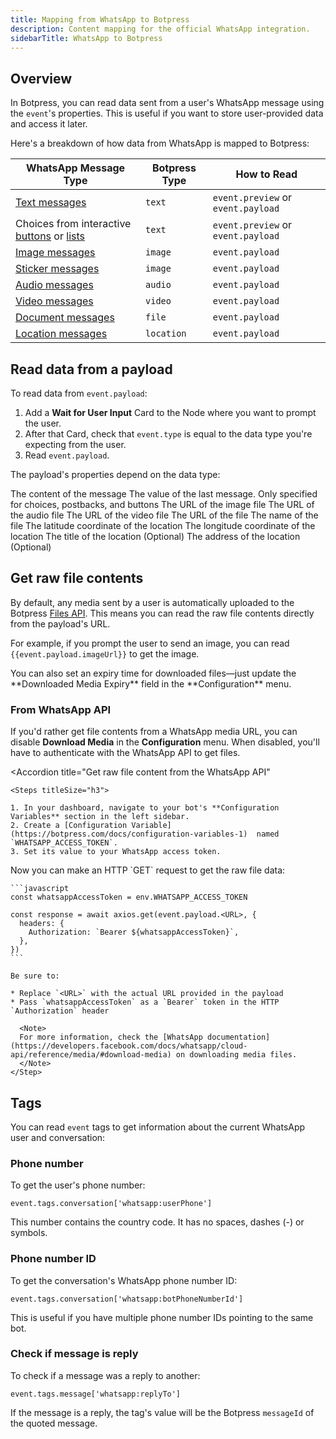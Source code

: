```yaml
---
title: Mapping from WhatsApp to Botpress
description: Content mapping for the official WhatsApp integration.
sidebarTitle: WhatsApp to Botpress
---
```


## Overview

In Botpress, you can read data sent from a user's WhatsApp message using the `event`'s properties. This is useful if you want to store user-provided data and access it later.

Here's a breakdown of how data from WhatsApp is mapped to Botpress:

| WhatsApp Message Type                                                                                                                | Botpress Type | How to Read                  |
|---------------------------------------------------------------------------------------------------------------------------------------|---------------|------------------------------|
| [Text messages](https://developers.facebook.com/docs/whatsapp/cloud-api/messages/text-messages)                                      | `text`        | `event.preview` or `event.payload` |
| Choices from interactive [buttons](https://developers.facebook.com/docs/whatsapp/cloud-api/messages/interactive-reply-buttons-messages) or [lists](https://developers.facebook.com/docs/whatsapp/cloud-api/messages/interactive-list-messages) | `text`        | `event.preview` or `event.payload` |
| [Image messages](https://developers.facebook.com/docs/whatsapp/cloud-api/messages/image-messages)                                    | `image`       | `event.payload`              |
| [Sticker messages](https://developers.facebook.com/docs/whatsapp/cloud-api/messages/sticker-messages)                                | `image`       | `event.payload`              |
| [Audio messages](https://developers.facebook.com/docs/whatsapp/cloud-api/messages/audio-messages)                                    | `audio`       | `event.payload`              |
| [Video messages](https://developers.facebook.com/docs/whatsapp/cloud-api/messages/video-messages)                                    | `video`       | `event.payload`              |
| [Document messages](https://developers.facebook.com/docs/whatsapp/cloud-api/messages/document-messages)                              | `file`        | `event.payload`              |
| [Location messages](https://developers.facebook.com/docs/whatsapp/cloud-api/messages/location-messages)                              | `location`    | `event.payload`              |

## Read data from a payload

To read data from `event.payload`:

1. Add a **Wait for User Input** Card to the Node where you want to prompt the user.
2. After that Card, check that `event.type` is equal to the data type you're expecting from the user.
3. Read `event.payload`.

The payload's properties depend on the data type:

<AccordionGroup>

<Accordion title="Text">
  <ResponseField name="text" type="string" required>
  The content of the message
  </ResponseField>
  <ResponseField name="value" type="string">
  The value of the last message. Only specified for choices, postbacks, and buttons
  </ResponseField>
</Accordion>

<Accordion title="Image">
  <ResponseField name="imageUrl" type="string" required>
  The URL of the image file
  </ResponseField>
</Accordion>

<Accordion title="Audio">
  <ResponseField name="audioUrl" type="string" required>
  The URL of the audio file
  </ResponseField>
</Accordion>

<Accordion title="Video">
  <ResponseField name="videoUrl" type="string" required>
  The URL of the video file
  </ResponseField>
</Accordion>

<Accordion title="File">
  <ResponseField name="fileUrl" type="string" required>
  The URL of the file
  </ResponseField>
  <ResponseField name="filename" type="string" required>
  The name of the file
  </ResponseField>
</Accordion>

<Accordion title="Location">
  <ResponseField name="latitude" type="number" required>
    The latitude coordinate of the location
  </ResponseField>
  <ResponseField name="longitude" type="number" required>
    The longitude coordinate of the location
  </ResponseField>
  <ResponseField name="title" type="string">
    The title of the location (Optional)
  </ResponseField>
  <ResponseField name="address" type="string">
    The address of the location (Optional)
  </ResponseField>
</Accordion>
</AccordionGroup>

## Get raw file contents

By default, any media sent by a user is automatically uploaded to the Botpress [Files API](/api-reference/files-api/). This means you can read the raw file contents directly from the payload's URL.

For example, if you prompt the user to send an image, you can read `{{event.payload.imageUrl}}` to get the image.

<Tip>
    You can also set an expiry time for downloaded files—just update the **Downloaded Media Expiry** field in the **Configuration** menu.
</Tip>


### From WhatsApp API

If you'd rather get file contents from a WhatsApp media URL, you can disable **Download Media** in the **Configuration** menu. When disabled, you'll have to authenticate with the WhatsApp API to get files.

<Accordion
    title="Get raw file content from the WhatsApp API"
>
    <Steps titleSize="h3">
  <Step title="Set a configuration variable">

    1. In your dashboard, navigate to your bot's **Configuration Variables** section in the left sidebar.
    2. Create a [Configuration Variable](https://botpress.com/docs/configuration-variables-1)  named `WHATSAPP_ACCESS_TOKEN`.
    3. Set its value to your WhatsApp access token.

  </Step>
  <Step title="Make a `GET` request">
    Now you can make an HTTP `GET` request to get the raw file data:

    ```javascript
    const whatsappAccessToken = env.WHATSAPP_ACCESS_TOKEN

    const response = await axios.get(event.payload.<URL>, {
      headers: {
        Authorization: `Bearer ${whatsappAccessToken}`,
      },
    })
    ```

    Be sure to:

    * Replace `<URL>` with the actual URL provided in the payload
    * Pass `whatsappAccessToken` as a `Bearer` token in the HTTP `Authorization` header

      <Note>
      For more information, check the [WhatsApp documentation](https://developers.facebook.com/docs/whatsapp/cloud-api/reference/media/#download-media) on downloading media files.
      </Note>
    </Step>
</Steps>
</Accordion>

## Tags

You can read `event` tags to get information about the current WhatsApp user and conversation:

### Phone number

To get the user's phone number:

`event.tags.conversation['whatsapp:userPhone']`

This number contains the country code. It has no spaces, dashes (-) or symbols.

### Phone number ID

To get the conversation's WhatsApp phone number ID:

`event.tags.conversation['whatsapp:botPhoneNumberId']`

This is useful if you have multiple phone number IDs pointing to the same bot.

### Check if message is reply

To check if a message was a reply to another:

`event.tags.message['whatsapp:replyTo']`

If the message is a reply, the tag's value will be the Botpress `messageId` of the quoted message.
